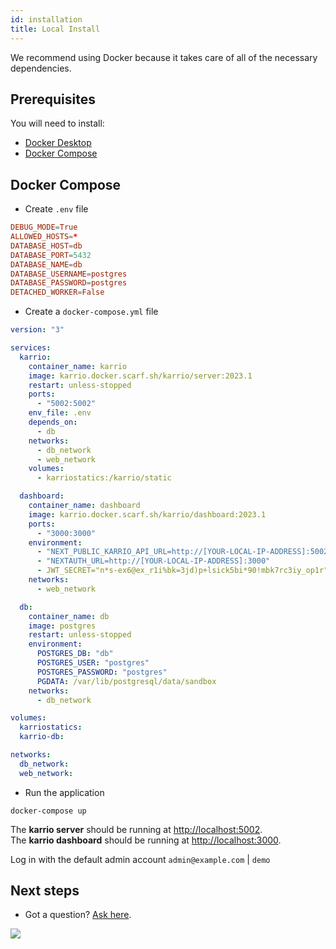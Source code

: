 ```yaml
---
id: installation
title: Local Install
---
```


We recommend using Docker because it takes care of all of the necessary dependencies.

## Prerequisites

You will need to install:

- [Docker Desktop](https://www.docker.com/products/docker-desktop)
- [Docker Compose](https://docs.docker.com/compose/install/)

## Docker Compose

- Create `.env` file

```conf
DEBUG_MODE=True
ALLOWED_HOSTS=*
DATABASE_HOST=db
DATABASE_PORT=5432
DATABASE_NAME=db
DATABASE_USERNAME=postgres
DATABASE_PASSWORD=postgres
DETACHED_WORKER=False
```

- Create a `docker-compose.yml` file

```yaml
version: "3"

services:
  karrio:
    container_name: karrio
    image: karrio.docker.scarf.sh/karrio/server:2023.1
    restart: unless-stopped
    ports:
      - "5002:5002"
    env_file: .env
    depends_on:
      - db
    networks:
      - db_network
      - web_network
    volumes:
      - karriostatics:/karrio/static

  dashboard:
    container_name: dashboard
    image: karrio.docker.scarf.sh/karrio/dashboard:2023.1
    ports:
      - "3000:3000"
    environment:
      - "NEXT_PUBLIC_KARRIO_API_URL=http://[YOUR-LOCAL-IP-ADDRESS]:5002"
      - "NEXTAUTH_URL=http://[YOUR-LOCAL-IP-ADDRESS]:3000"
      - JWT_SECRET="n*s-ex6@ex_r1i%bk=3jd)p+lsick5bi*90!mbk7rc3iy_op1r"
    networks:
      - web_network

  db:
    container_name: db
    image: postgres
    restart: unless-stopped
    environment:
      POSTGRES_DB: "db"
      POSTGRES_USER: "postgres"
      POSTGRES_PASSWORD: "postgres"
      PGDATA: /var/lib/postgresql/data/sandbox
    networks:
      - db_network

volumes:
  karriostatics:
  karrio-db:

networks:
  db_network:
  web_network:
```

- Run the application

```terminal
docker-compose up
```

The **karrio server** should be running at [http://localhost:5002](http://localhost:5002). <br/>
The **karrio dashboard** should be running at [http://localhost:3000](http://localhost:3000).

Log in with the default admin account `admin@example.com` | `demo`

## Next steps

- Got a question? [Ask here](https://github.com/karrioapi/karrio/discussions).

<img
  referrerpolicy="no-referrer-when-downgrade"
  src="https://static.scarf.sh/a.png?x-pxid=e72dd847-dc7f-4f81-bce4-88eeb20d807f"
/>
